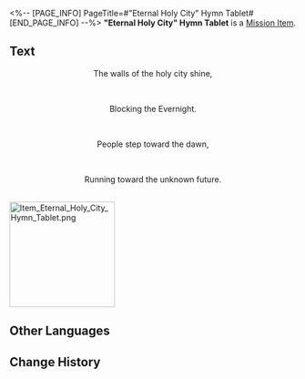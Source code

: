 <%-- [PAGE_INFO]
PageTitle=#"Eternal Holy City" Hymn Tablet#
[END_PAGE_INFO] --%>
{{Item Infobox
|id          = 150059
|image       = Item Eternal Holy City Hymn Tablet.png{{subst:void|<!--$UPLOAD:<<SpriteOutput/ItemFigures/150059.png>-<Item Eternal Holy City Hymn Tablet.png>-<Item Icons>>-->}}
|type        = Mission Item
|invCategory = Missions
|rarity      = 3
|effect      = 
|description = A tablet inscribed with hymns and other writings, prophesying towards the end. It is said that within these fragments lies a secret so profound that it longs to be uncovered.
}}
{{Description|''"Prophecies never carry their message in plain words." &mdash; Anonymous Priest''}}
'''"Eternal Holy City" Hymn Tablet''' is a [[Mission Item]].

==Text==
<div align="center">{{Color|Keyword|"Eternal Holy City" Hymn Tablet}}</div>
<div align="center">The walls of the holy city shine,</div><br /><div align="center">Blocking the Evernight.</div><br /><div align="center">People step toward the dawn,</div><br /><div align="center">Running toward the unknown future.</div><br />
[[File:Item Eternal Holy City Hymn Tablet.png|185px]]{{subst:void|<!--$UPLOAD:<<SpriteOutput/Mission/TeasureMap/PicTreasureMapA01.png>-<Item Eternal Holy City Hymn Tablet.png>-<Item Images>>-->}}

==Other Languages==
{{Other Languages
|en   = "Eternal Holy City" Hymn Tablet
|zhs  = 「永恒圣城」的颂言石板
|zht  = 「永恆聖城」的頌言石板
|ja   = 「永遠の聖都」の頌歌石板
|ko   = 「영원의 거룩한 도시」의 송가 석판
|es   = Losa con himno de la Ciudad Sagrada Eterna
|fr   = Stèle de l'hymne de la Ville sainte éternelle
|ru   = Скрижаль оды Вечного священного города
|th   = แผ่นหินสดุดีใน "เมืองศักดิ์สิทธิ์นิรันดร"
|vi   = Phiến Đá Ca Tụng "Thánh Thành Vĩnh Hằng"
|de   = Hymnentafel: „Ewige heilige Stadt“
|id   = Prasasti Ode "Kota Suci Abadi"
|pt   = Tabuleta de Hinos da "Pólis Sagrada Eterna"
}}

==Change History==
{{Change History|3.0}}